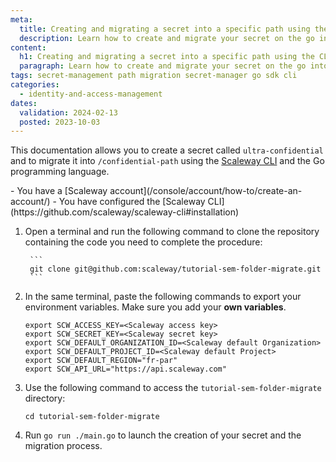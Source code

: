 ```yaml
---
meta:
  title: Creating and migrating a secret into a specific path using the CLI and Go
  description: Learn how to create and migrate your secret on the go into another path with the CLI and Go
content:
  h1: Creating and migrating a secret into a specific path using the CLI and Go
  paragraph: Learn how to create and migrate your secret on the go into another path with the CLI and Go
tags: secret-management path migration secret-manager go sdk cli
categories:
  - identity-and-access-management
dates:
  validation: 2024-02-13
  posted: 2023-10-03
---
```


This documentation allows you to create a secret called `ultra-confidential` and to migrate it into `/confidential-path` using the [Scaleway CLI](https://github.com/scaleway/scaleway-cli#installation) and the Go programming language.

<Macro id="requirements" />

<Message type="requirement">
- You have a [Scaleway account](/console/account/how-to/create-an-account/)
- You have configured the [Scaleway CLI](https://github.com/scaleway/scaleway-cli#installation)
</Message>

1. Open a terminal and run the following command to clone the repository containing the code you need to complete the procedure:

        ```
        git clone git@github.com:scaleway/tutorial-sem-folder-migrate.git
        ```

2. In the same terminal, paste the following commands to export your environment variables. Make sure you add your **own variables**.

    ```
    export SCW_ACCESS_KEY=<Scaleway access key>
    export SCW_SECRET_KEY=<Scaleway secret key>
    export SCW_DEFAULT_ORGANIZATION_ID=<Scaleway default Organization>
    export SCW_DEFAULT_PROJECT_ID=<Scaleway default Project>
    export SCW_DEFAULT_REGION="fr-par"
    export SCW_API_URL="https://api.scaleway.com"
    ```
3. Use the following command to access the `tutorial-sem-folder-migrate` directory:
    ```
    cd tutorial-sem-folder-migrate
    ```
4. Run `go run ./main.go` to launch the creation of your secret and the migration process.